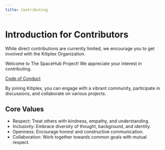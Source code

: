 ```yaml
---
title: Contributing
---
```



# Introduction for Contributors
While direct contributions are currently limited, we encourage you to get involved with the Kitiplex Organization.

Welcome to The SpaceHub Project! We appreciate your interest in contributing. 

[Code of Conduct](https://github.com/mkeithX/mkeithx.github.io/blob/main/CODE_OF_CONDUCT.md)

By joining Kitiplex, you can engage with a vibrant community, participate in discussions, and collaborate on various projects.


<!-- Together, we can enhance the SpaceHub experience and foster innovation. Thank you for your enthusiasm and support! -->

## Core Values
- Respect: Treat others with kindness, empathy, and understanding.
- Inclusivity: Embrace diversity of thought, background, and identity.
- Openness: Encourage honest and constructive communication.
- Collaboration: Work together towards common goals with mutual respect.

<DocCardList />